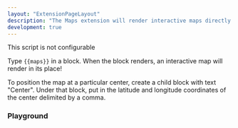 ```yaml
---
layout: "ExtensionPageLayout"
description: "The Maps extension will render interactive maps directly in your graph!"
development: true
---
```



This script is not configurable

Type `{{maps}}` in a block. When the block renders, an interactive map will render in its place!

To position the map at a particular center, create a child block with text "Center". Under that block, put in the latitude and longitude coordinates of the center delimited by a comma.

### Playground

<DemoMaps />
